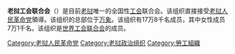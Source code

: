 {{unreferenced|time=2016-08-24T06:06:10+00:00}}
{{Infobox Union
|name= 老挝工会联合会
|country= [[老挝|老挝]]
|affiliation= [[世界工会联合会|世界工会联合会]]
|members= 178000
|native_name=
|image=
|founded=
|current=
|head=
|dissolved_date=
|dissolved_state=
|merged_into=
|office= [[万象|万象]]
|people= [[卡姆拉·洛朗西|卡姆拉·洛朗西]]主席
|website=
|footnotes=
}}
'''老挝工会联合会'''（{{lang-lo|ສູນກາງສະຫະພັນກຳມະບານລາວ}}）是目前[[老挝|老挝]]唯一的全国性[[工会|工会]]联合会。该组织直接接受[[老挝人民革命党|老挝人民革命党]]領導。该组织的总部位于[[万象|万象]]。该组织有17万8千名成员，其中女性成员7万1千名。该组织是[[世界工会联合会|世界工会联合会]]的成员。

[[Category:老挝人民革命党|Category:老挝人民革命党]]
[[Category:老挝政治组织|Category:老挝政治组织]]
[[Category:勞工組織|Category:勞工組織]]